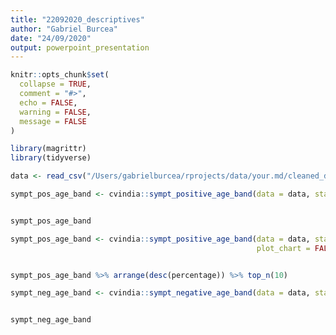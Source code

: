 ```yaml
---
title: "22092020_descriptives"
author: "Gabriel Burcea"
date: "24/09/2020"
output: powerpoint_presentation
---
```




```r
knitr::opts_chunk$set(
  collapse = TRUE,
  comment = "#>",
  echo = FALSE,
  warning = FALSE,
  message = FALSE
)

library(magrittr)
library(tidyverse)

```


```r
data <- read_csv("/Users/gabrielburcea/rprojects/data/your.md/cleaned_data_22092020.csv")
```




```r

sympt_pos_age_band <- cvindia::sympt_positive_age_band(data = data, start_date= as.Date("2020-04-09"), end_date = as.Date("2020-09-01"), plot_chart = TRUE)


sympt_pos_age_band
```


```r

sympt_pos_age_band <- cvindia::sympt_positive_age_band(data = data, start_date= as.Date("2020-04-09"), end_date = as.Date("2020-09-01"), 
                                                       plot_chart = FALSE )


sympt_pos_age_band %>% arrange(desc(percentage)) %>% top_n(10)
```


```r
sympt_neg_age_band <- cvindia::sympt_negative_age_band(data = data, start_date= as.Date("2020-04-09"), end_date = as.Date("2020-09-01"), plot_chart = TRUE)


sympt_neg_age_band

```

